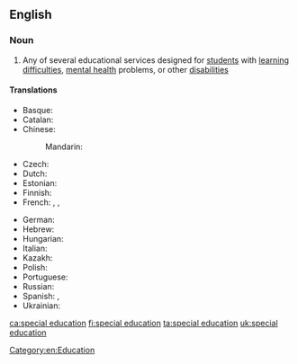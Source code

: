 ==English==

===Noun===
{{wikipedia}}
{{en-noun|-}}

# Any of several educational services designed for [[student]]s with [[learning difficulty|learning difficulties]], [[mental health]] problems, or other [[disability|disabilities]]

====Translations====
{{trans-top|educational services designed for students with learning difficulties}}
* Basque: {{t|eu|hezkuntza berezi}}
* Catalan: {{t+|ca|educació especial|f}}
* Chinese:
*: Mandarin: {{t+|cmn|特殊教育|tr=tèshū jiàoyù|sc=Hani}}
* Czech: {{t|cs|speciální pedagogika|f}}
* Dutch: {{t|nl|speciaal onderwijs|n}}
* Estonian: {{t|et|eripedagoogika}}
* Finnish: {{t|fi|erityisopetus}}
* French: {{t+|fr|transition|f}}, {{t|fr|éducation spécialisée|f}}, {{t|fr|enseignement spécialisé|m}}
{{trans-mid}}
* German: {{t|de|Sonderpädagogik|f}}
* Hebrew: {{t|he|חינוך מיוחד|m|tr=khinúkh m'yukhád}}
* Hungarian: {{t+|hu|gyógypedagógia}}
* Italian: {{t|it|pedagogia speciale|f}}
* Kazakh: {{t|kk|арнайы педагогика|f|sc=Cyrl}}
* Polish: {{t|pl|pedagogika specjalna}}
* Portuguese: {{t|pt|educação especial|f}}
* Russian: {{t|ru|специальная педагогика|f}}
* Spanish: {{t|es|educación especial|f}}, {{t|es|educación diferencial|f}}
* Ukrainian: {{t+|uk|спеціальна школа|f|sc=Cyrl}}
{{trans-bottom}}

[[Category:en:Education]]

[[ca:special education]]
[[fi:special education]]
[[ta:special education]]
[[uk:special education]]